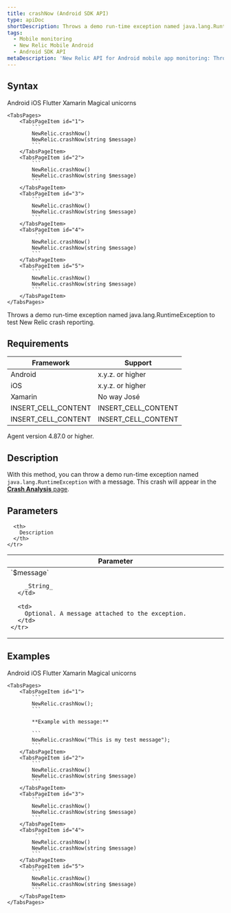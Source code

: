 ```yaml
---
title: crashNow (Android SDK API)
type: apiDoc
shortDescription: Throws a demo run-time exception named java.lang.RuntimeException to test New Relic crash reporting.
tags:
  - Mobile monitoring
  - New Relic Mobile Android
  - Android SDK API
metaDescription: 'New Relic API for Android mobile app monitoring: Throws a demo run-time exception named java.lang.RuntimeException to test crash reporting.'
---
```


## Syntax

<Tabs>
	<TabsBar>
        <TabsBarItem id="1">
            Android
        </TabsBarItem>
        <TabsBarItem id="2">
            iOS
        </TabsBarItem>
        <TabsBarItem id="3">
            Flutter
        </TabsBarItem>
        <TabsBarItem id="4">
            Xamarin
        </TabsBarItem>
        <TabsBarItem id="5">
            Magical unicorns
        </TabsBarItem>
    </TabsBar>

    <TabsPages>
        <TabsPageItem id="1">
            ```
            NewRelic.crashNow()
            NewRelic.crashNow(string $message)
            ```
        </TabsPageItem>
        <TabsPageItem id="2">
            ```
            NewRelic.crashNow()
            NewRelic.crashNow(string $message)
            ```
        </TabsPageItem>
        <TabsPageItem id="3">
            ```
            NewRelic.crashNow()
            NewRelic.crashNow(string $message)
            ```
        </TabsPageItem>
        <TabsPageItem id="4">
             ```
            NewRelic.crashNow()
            NewRelic.crashNow(string $message)
            ```
        </TabsPageItem>
        <TabsPageItem id="5">
            ```
            NewRelic.crashNow()
            NewRelic.crashNow(string $message)
            ```
        </TabsPageItem>
    </TabsPages>
</Tabs>



Throws a demo run-time exception named java.lang.RuntimeException to test New Relic crash reporting.

## Requirements

<table>
    <thead>
        <tr>
            <th>
                Framework
            </th>
            <th>
                Support
            </th>
        </tr>
    </thead>
    <tbody>
        <tr>
            <td>
                Android
            </td>
            <td>
                x.y.z. or higher
            </td>
        </tr>
        <tr>
            <td>
                iOS
            </td>
            <td>
                x.y.z. or higher
            </td>
        </tr>
        <tr>
            <td>
                Xamarin
            </td>
            <td>
                No way José
            </td>
        </tr>
        <tr>
            <td>
                INSERT_CELL_CONTENT
            </td>
            <td>
                INSERT_CELL_CONTENT
            </td>
        </tr>
        <tr>
            <td>
                INSERT_CELL_CONTENT
            </td>
            <td>
                INSERT_CELL_CONTENT
            </td>
        </tr>
    </tbody>
</table>

Agent version 4.87.0 or higher.

## Description

With this method, you can throw a demo run-time exception named `java.lang.RuntimeException` with a message. This crash will appear in the [**Crash Analysis** page](/docs/mobile-monitoring/mobile-monitoring-ui/crashes/crash-analysis-group-filter-your-crashes).

## Parameters

<table>
  <thead>
    <tr>
      <th width="25%">
        Parameter
      </th>

      <th>
        Description
      </th>
    </tr>
  </thead>

  <tbody>
    <tr>
      <td>
        `$message`

        _String_
      </td>

      <td>
        Optional. A message attached to the exception.
      </td>
    </tr>
  </tbody>
</table>

## Examples

<Tabs>
	<TabsBar>
        <TabsBarItem id="1">
            Android
        </TabsBarItem>
        <TabsBarItem id="2">
            iOS
        </TabsBarItem>
        <TabsBarItem id="3">
            Flutter
        </TabsBarItem>
        <TabsBarItem id="4">
            Xamarin
        </TabsBarItem>
        <TabsBarItem id="5">
            Magical unicorns
        </TabsBarItem>
    </TabsBar>

    <TabsPages>
        <TabsPageItem id="1">
            ```
            NewRelic.crashNow();
            ```

            **Example with message:**

            ```
            NewRelic.crashNow("This is my test message");
            ```
        </TabsPageItem>
        <TabsPageItem id="2">
            ```
            NewRelic.crashNow()
            NewRelic.crashNow(string $message)
            ```
        </TabsPageItem>
        <TabsPageItem id="3">
            ```
            NewRelic.crashNow()
            NewRelic.crashNow(string $message)
            ```
        </TabsPageItem>
        <TabsPageItem id="4">
             ```
            NewRelic.crashNow()
            NewRelic.crashNow(string $message)
            ```
        </TabsPageItem>
        <TabsPageItem id="5">
            ```
            NewRelic.crashNow()
            NewRelic.crashNow(string $message)
            ```
        </TabsPageItem>
    </TabsPages>
</Tabs>
